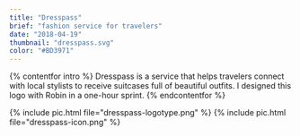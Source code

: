 ```yaml
---
title: "Dresspass"
brief: "fashion service for travelers"
date: "2018-04-19"
thumbnail: "dresspass.svg"
color: "#BD3971"
---
```


{% contentfor intro %}
Dresspass is a service that helps travelers connect with local stylists to receive suitcases full of beautiful outfits. I designed this logo with Robin in a one-hour sprint.
{% endcontentfor %}

{% include pic.html file="dresspass-logotype.png" %}
{% include pic.html file="dresspass-icon.png" %}
